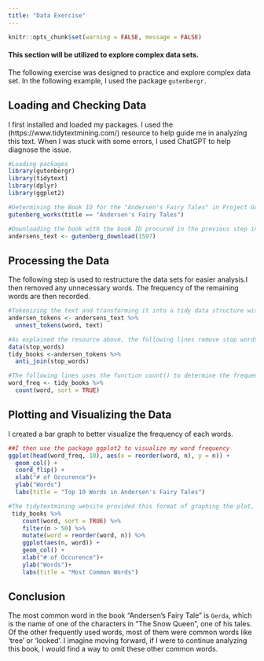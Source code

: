 ```yaml
---
title: "Data Exercise"
---
```


```r
knitr::opts_chunk$set(warning = FALSE, message = FALSE)
```

#### This section will be utilized to explore complex data sets. 

The following exercise was designed to practice and explore complex data set. In the following example, I used the package `gutenbergr.`

## Loading and Checking Data
I first installed and loaded my packages. I used the <Text Mining with R: A Tidy Approach> (https://www.tidytextmining.com/) resource to help guide me in analyzing this text. When I was stuck with some errors, I used ChatGPT to help diagnose the issue. 

```r
#Loading packages
library(gutenbergr)
library(tidytext)
library(dplyr)
library(ggplot2)

#Determining the Book ID for the "Andersen's Fairy Tales" in Project Gutenberg
gutenberg_works(title == "Andersen's Fairy Tales")

#Downloading the book with the book ID procured in the previous step into the object "andersens_text"
andersens_text <- gutenberg_download(1597)
```

## Processing the Data
The following step is used to restructure the data sets for easier analysis.I then removed any unnecessary words. The frequency of the remaining words are then recorded. 
```r
#Tokenizing the text and transforming it into a tidy data structure with the 'unnest_tokens' function from 'tidytext'. This restructures the dataset to a on-token-per-row format. 
andersen_tokens <- andersens_text %>%
  unnest_tokens(word, text)

#As explained the resource above, the following lines remove stop words or extremely common words. 
data(stop_words)
tidy_books <-andersen_tokens %>%
  anti_join(stop_words)

#The following lines uses the function count() to determine the frequency of each word and apply it to an object called 'word_freq'  
word_freq <- tidy_books %>%
  count(word, sort = TRUE)
```

## Plotting and Visualizing the Data
I created a bar graph to better visualize the frequency of each words. 
```r
##I then use the package ggplot2 to visualize my word frequency
ggplot(head(word_freq, 10), aes(x = reorder(word, n), y = n)) +
  geom_col() +
  coord_flip() +
  xlab("# of Occurence")+
  ylab("Words")
  labs(title = "Top 10 Words in Andersen's Fairy Tales")

#The tidytextmining website provided this format of graphing the plot, and I readjusted it to fit my data set. I graphed this one to see any words with greater occurance than 50. 
 tidy_books %>%
    count(word, sort = TRUE) %>%
    filter(n > 50) %>%
    mutate(word = reorder(word, n)) %>%
    ggplot(aes(n, word)) +
    geom_col() +
    xlab("# of Occurence")+
    ylab("Words")+
    labs(title = "Most Common Words")
```

## Conclusion
The most common word in the book "Andersen's Fairy Tale" is `Gerda`, which is the name of one of the characters in "The Snow Queen", one of his tales. Of the other frequently used words, most of them were common words like 'tree' or 'looked'. I imagine moving forward, if I were to continue analyzing this book, I would find a way to omit these other common words. 
